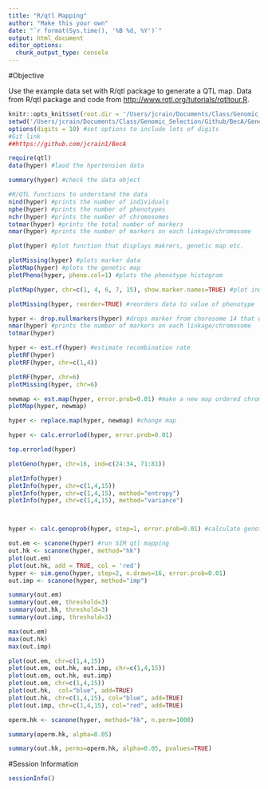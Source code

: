 ```yaml
---
title: "R/qtl Mapping"
author: "Make this your own"
date: "`r format(Sys.time(), '%B %d, %Y')`"
output: html_document
editor_options: 
  chunk_output_type: console
---
```


#Objective

Use the example data set with R/qtl package to generate a QTL map.  Data from R/qtl package and code from [http://www.rqtl.org/tutorials/rqtltour.R](http://www.rqtl.org/tutorials/rqtltour.R).

```r
knitr::opts_knit$set(root.dir = '/Users/jcrain/Documents/Class/Genomic_Selection/Github/BecA/Genetic_Mapping/')
setwd('/Users/jcrain/Documents/Class/Genomic_Selection/Github/BecA/Genetic_Mapping/')
options(digits = 10) #set options to include lots of digits
#Git link
##https://github.com/jcrain1/BecA
```


```r
require(qtl)
data(hyper) #laod the hpertension data

summary(hyper) #check the data object

#R/QTL functions to understand the data
nind(hyper) #prints the number of individuals
nphe(hyper) #prints the number of phenotypes
nchr(hyper) #prints the number of chromosomes
totmar(hyper) #prints the total number of markers
nmar(hyper) #prints the number of markers on each linkage/chromosome

plot(hyper) #plot function that displays makrers, genetic map etc.

plotMissing(hyper) #plots marker data
plotMap(hyper) #plots the genetic map
plotPheno(hyper, pheno.col=1) #plots the phenotype histogram

plotMap(hyper, chr=c(1, 4, 6, 7, 15), show.marker.names=TRUE) #plot individual chromosomes withmarker names

plotMissing(hyper, reorder=TRUE) #reorders data to value of phenotype

hyper <- drop.nullmarkers(hyper) #drops marker from chorosome 14 that was missing in all individuals
nmar(hyper) #prints the number of markers on each linkage/chromosome
totmar(hyper)

hyper <- est.rf(hyper) #estimate recombination rate
plotRF(hyper)
plotRF(hyper, chr=c(1,4))

plotRF(hyper, chr=6)
plotMissing(hyper, chr=6)

newmap <- est.map(hyper, error.prob=0.01) #make a new map ordered chromosomes
plotMap(hyper, newmap)

hyper <- replace.map(hyper, newmap) #change map

hyper <- calc.errorlod(hyper, error.prob=0.01)

top.errorlod(hyper)

plotGeno(hyper, chr=16, ind=c(24:34, 71:81))

plotInfo(hyper)
plotInfo(hyper, chr=c(1,4,15))
plotInfo(hyper, chr=c(1,4,15), method="entropy")
plotInfo(hyper, chr=c(1,4,15), method="variance")



hyper <- calc.genoprob(hyper, step=1, error.prob=0.01) #calculate genotype probabilities

out.em <- scanone(hyper) #run SIM qtl mapping
out.hk <- scanone(hyper, method="hk")
plot(out.em)
plot(out.hk, add = TRUE, col = 'red')
hyper <- sim.geno(hyper, step=2, n.draws=16, error.prob=0.01)
out.imp <- scanone(hyper, method="imp")

summary(out.em)
summary(out.em, threshold=3)
summary(out.hk, threshold=3)
summary(out.imp, threshold=3)

max(out.em)
max(out.hk)
max(out.imp)

plot(out.em, chr=c(1,4,15))
plot(out.em, out.hk, out.imp, chr=c(1,4,15))
plot(out.em, out.hk, out.imp)
plot(out.em, chr=c(1,4,15))
plot(out.hk,  col="blue", add=TRUE)
plot(out.hk, chr=c(1,4,15), col="blue", add=TRUE)
plot(out.imp, chr=c(1,4,15), col="red", add=TRUE)

operm.hk <- scanone(hyper, method="hk", n.perm=1000)

summary(operm.hk, alpha=0.05)

summary(out.hk, perms=operm.hk, alpha=0.05, pvalues=TRUE)
```

#Session Information

```r
sessionInfo()
```